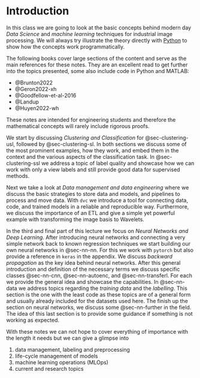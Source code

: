 # Introduction {.unnumbered}

In this class we are going to look at the basic concepts behind modern day _Data Science_ and _machine learning_ techniques for industrial image processing.
We will always try illustrate the theory directly with [Python](https://www.python.org/) to show how the concepts work programmatically.

The following books cover large sections of the content and serve as the main references for these notes.
They are an excellent read to get further into the topics presented, some also include code in Python and MATLAB:

- @Brunton2022
- @Geron2022-xh
- @Goodfellow-et-al-2016
- @Landup
- @Huyen2022-wh


These notes are intended for engineering students and therefore the mathematical concepts will rarely include rigorous proofs.

We start by discussing _Clustering and Classification_ for @sec-clustering-usl, followed by @sec-clustering-sl.
In both sections we discuss some of the most prominent examples, how they work, and embed them in the context and the various aspects of the classification task. 
In @sec-clustering-ssl we address a topic of label quality and showcase how we can work with only a view labels and still provide good data for supervised methods. 

Next we take a look at _Data management and data engineering_ where we discuss the basic strategies to store data and models, and pipelines to process and move data. 
With `dvc` we introduce a tool for connecting data, code, and trained models in a reliable and reproducible way.
Furthermore, we discuss the importance of an ETL and give a simple yet powerful example with transforming the image basis to Wavelets.

In the third and final part of this lecture we focus on _Neural Networks and Deep Learning_.
After introducing neural networks and connecting a very simple network back to known regression techniques we start building our own neural networks in @sec-nn-nn.
For this we work with `pytorch` but also provide a reference in `keras` in the appendix.
We discuss _backward propagation_ as the key idea behind neural networks. 
After this general introduction and definition of the necessary terms we discuss specific classes @sec-nn-cnn, @sec-nn-autoenc, and @sec-nn-transferl.
For each we provide the general idea and showcase the capabilities.
In @sec-nn-data we address topics regarding the _training data_ and the _labelling_.
This section is the one with the least code as these topics are of a general form and usually already included for the datasets used here.
The finish up the section on neural networks, we discuss some @sec-nn-further in the field.
The idea of this last section is to provide some guidance if something is not working as expected. 

With these notes we can not hope to cover everything of importance with the length it needs but we can give a glimpse into

1. data management, labeling and preprocessing
1. life-cycle management of models
1. machine learning operations (MLOps)
1. current and research topics
